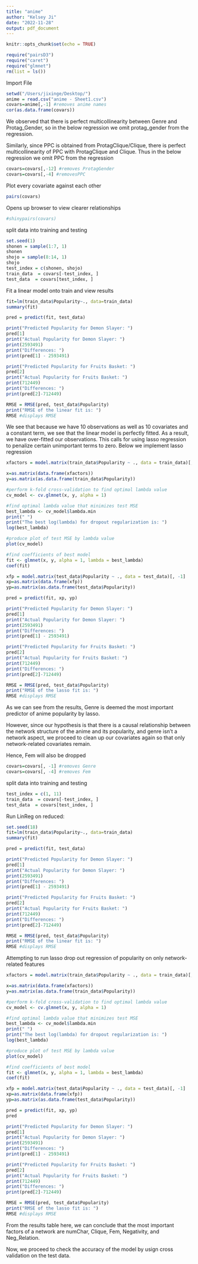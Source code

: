 ```yaml
---
title: "anime"
author: "Kelsey Ji"
date: "2022-11-28"
output: pdf_document
---
```


```r
knitr::opts_chunk$set(echo = TRUE)
```

```r
require("pairsD3")
require("caret")
require("glmnet")
rm(list = ls())
```
Import File
```r
setwd("/Users/jixinge/Desktop/")
anime = read.csv("anime - Sheet1.csv")
covars=anime[,-1] #removes anime names
cor(as.data.frame(covars))
```
We observed that there is perfect multicollinearity between Genre and Protag_Gender, so in the below regression we omit protag_gender from the regression.

Similarly, since PPC is obtained from ProtagClique/Clique, there is perfect multicollinearity of PPC with ProtagClique and Clique. Thus in the below regression we omit PPC from the regression

```r
covars=covars[,-12] #removes ProtagGender
covars=covars[,-4] #removesPPC
```

Plot every covariate against each other 
```r
pairs(covars) 
```

Opens up browser to view clearer relationships
```r
#shinypairs(covars)
```

split data into training and testing
```r
set.seed(1)
shonen = sample(1:7, 1)
shonen
shojo = sample(8:14, 1)
shojo
test_index = c(shonen, shojo)
train_data  = covars[-test_index, ] 
test_data  = covars[test_index, ]
```

Fit a linear model onto train and view results
```r
fit=lm(train_data$Popularity~., data=train_data)
summary(fit)

pred = predict(fit, test_data)

print("Predicted Popularity for Demon Slayer: ")
pred[1]
print("Actual Popularity for Demon Slayer: ")
print(2593491)
print("Differences: ")
print(pred[1] - 2593491)

print("Predicted Popularity for Fruits Basket: ")
pred[2]
print("Actual Popularity for Fruits Basket: ")
print(712449)
print("Differences: ")
print(pred[2]-712449)

RMSE = RMSE(pred, test_data$Popularity)
print("RMSE of the linear fit is: ")
RMSE #displays RMSE
```

We see that because we have 10 observations as well as 10 covariates and a constant term, we see that the linear model is perfectly fitted. As a result, we have over-fitted our observations. This calls for using lasso regression to penalize certain unimportant terms to zero. Below we implement lasso regression

```r
xfactors = model.matrix(train_data$Popularity ~ ., data = train_data)[, -1]

x=as.matrix(data.frame(xfactors))
y=as.matrix(as.data.frame(train_data$Popularity))

#perform k-fold cross-validation to find optimal lambda value
cv_model <- cv.glmnet(x, y, alpha = 1)

#find optimal lambda value that minimizes test MSE
best_lambda <- cv_model$lambda.min
print(" ")
print("The best log(lambda) for dropout regularization is: ")
log(best_lambda)

#produce plot of test MSE by lambda value
plot(cv_model) 

#find coefficients of best model
fit <- glmnet(x, y, alpha = 1, lambda = best_lambda)
coef(fit)

xfp = model.matrix(test_data$Popularity ~ ., data = test_data)[, -1]
xp=as.matrix(data.frame(xfp))
yp=as.matrix(as.data.frame(test_data$Popularity))

pred = predict(fit, xp, yp)

print("Predicted Popularity for Demon Slayer: ")
pred[1]
print("Actual Popularity for Demon Slayer: ")
print(2593491)
print("Differences: ")
print(pred[1] - 2593491)

print("Predicted Popularity for Fruits Basket: ")
pred[2]
print("Actual Popularity for Fruits Basket: ")
print(712449)
print("Differences: ")
print(pred[2]-712449)

RMSE = RMSE(pred, test_data$Popularity)
print("RMSE of the lasso fit is: ")
RMSE #displays RMSE
```
As we can see from the results, Genre is deemed the most important predictor of anime popularity by lasso. 

However, since our hypothesis is that there is a causal relationship between the network structure of the anime and its popularity, and genre isn't a network aspect, we proceed to clean up our covariates again so that only network-related covariates remain.

Hence, Fem will also be dropped
```r
covars=covars[, -1] #removes Genre
covars=covars[, -4] #removes Fem
```

split data into training and testing
```r
test_index = c(1, 11)
train_data  = covars[-test_index, ] 
test_data  = covars[test_index, ]
```

Run LinReg on reduced:
```r
set.seed(18)
fit=lm(train_data$Popularity~., data=train_data)
summary(fit)

pred = predict(fit, test_data)

print("Predicted Popularity for Demon Slayer: ")
pred[1]
print("Actual Popularity for Demon Slayer: ")
print(2593491)
print("Differences: ")
print(pred[1] - 2593491)

print("Predicted Popularity for Fruits Basket: ")
pred[2]
print("Actual Popularity for Fruits Basket: ")
print(712449)
print("Differences: ")
print(pred[2]-712449)

RMSE = RMSE(pred, test_data$Popularity)
print("RMSE of the linear fit is: ")
RMSE #displays RMSE
```

Attempting to run lasso drop out regression of popularity on only network-related features 
```r
xfactors = model.matrix(train_data$Popularity ~ ., data = train_data)[, -1]

x=as.matrix(data.frame(xfactors))
y=as.matrix(as.data.frame(train_data$Popularity))

#perform k-fold cross-validation to find optimal lambda value
cv_model <- cv.glmnet(x, y, alpha = 1)

#find optimal lambda value that minimizes test MSE
best_lambda <- cv_model$lambda.min
print(" ")
print("The best log(lambda) for dropout regularization is: ")
log(best_lambda)

#produce plot of test MSE by lambda value
plot(cv_model) 

#find coefficients of best model
fit <- glmnet(x, y, alpha = 1, lambda = best_lambda)
coef(fit)

xfp = model.matrix(test_data$Popularity ~ ., data = test_data)[, -1]
xp=as.matrix(data.frame(xfp))
yp=as.matrix(as.data.frame(test_data$Popularity))

pred = predict(fit, xp, yp)
pred

print("Predicted Popularity for Demon Slayer: ")
pred[1]
print("Actual Popularity for Demon Slayer: ")
print(2593491)
print("Differences: ")
print(pred[1] - 2593491)

print("Predicted Popularity for Fruits Basket: ")
pred[2]
print("Actual Popularity for Fruits Basket: ")
print(712449)
print("Differences: ")
print(pred[2]-712449)

RMSE = RMSE(pred, test_data$Popularity)
print("RMSE of the lasso fit is: ")
RMSE #displays RMSE
```
From the results table here, we can conclude that the most important factors of a network are numChar, Clique, Fem, Negativity, and Neg_Relation. 

Now, we proceed to check the accuracy of the model by usign cross validation on the test data.

